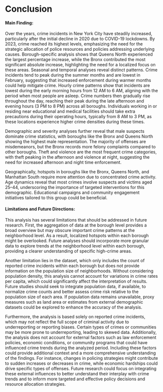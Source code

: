 # Conclusion

#### **Main Finding:** {.unnumbered}

Over the years, crime incidents in New York City have steadily increased, particularly after the initial decline in 2020 due to COVID-19 lockdowns. By 2023, crime reached its highest levels, emphasizing the need for the strategic allocation of police resources and policies addressing underlying causes. Borough-specific analysis shows that Queens North experienced the largest percentage increase, while the Bronx contributed the most significant absolute increase, highlighting the need for a localized focus on these areas. Seasonal and temporal analyses reveal distinct patterns. Crime incidents tend to peak during the summer months and are lowest in February, suggesting that increased enforcement during warmer months could help mitigate crime. Hourly crime patterns show that incidents are lowest during the early morning hours from 12 AM to 6 AM, aligning with the period when most people are asleep. Crime numbers then gradually rise throughout the day, reaching their peak during the late afternoon and evening hours (3 PM to 8 PM) across all boroughs. Individuals working in or residing near educational and medical facilities should take extra precautions during their operating hours, typically from 8 AM to 3 PM, as these locations experience higher crime densities during these times.

Demographic and severity analyses further reveal that male suspects dominate crime statistics, with boroughs like the Bronx and Queens North showing the highest male representation. The majority of offenses are misdemeanors, but the Bronx records more felony complaints compared to other boroughs. Theft and violence are the most frequent crime categories, with theft peaking in the afternoon and violence at night, suggesting the need for increased afternoon and night time enforcement.

Geographically, hotspots in boroughs like the Bronx, Queens North, and Manhattan South require more attention due to concentrated crime activity. Age dynamics reveal that most crimes involve suspects and victims aged 25–44, underscoring the importance of targeted interventions for this demographic. Educational campaigns and community engagement initiatives tailored to this group could be beneficial.

#### **Limitations and Future Directions:** {.unnumbered}

This analysis has several limitations that should be addressed in future research. First, the aggregation of data at the borough level provides a broad overview but may obscure important crime patterns at the neighborhood level. As a result, localized hotspots within each borough might be overlooked. Future analyses should incorporate more granular data to explore trends at the neighborhood level within each borough, providing a clearer understanding of specific high-crime areas.

Another limitation lies in the dataset, which only includes the count of reported crime incidents within each borough but does not provide information on the population size of neighborhoods. Without considering population density, this analysis cannot account for variations in crime rates per capita, which could significantly affect the interpretation of results. Future studies should seek to integrate population data, if available, to normalize crime counts and better assess crime risk relative to the population size of each area. If population data remains unavailable, proxy measures such as land area or estimates from external demographic datasets could be explored to enhance the accuracy of the analysis.

Furthermore, the analysis is based solely on reported crime incidents, which may not reflect the full scope of criminal activity due to underreporting or reporting biases. Certain types of crimes or communities may be more prone to underreporting, leading to skewed data. Additionally, the analysis does not account for external factors such as law enforcement policies, economic conditions, or community programs that could have influenced crime trends during the analyzed period. Including these factors could provide additional context and a more comprehensive understanding of the findings. For instance, changes in policing strategies might contribute to sudden increases or decreases in crime, while economic hardships could drive specific types of offenses. Future research could focus on integrating these external influences to better understand their interplay with crime trends and to inform more targeted and effective policy decisions and resource allocation strategies.
